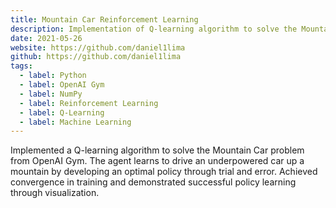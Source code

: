 ```yaml
---
title: Mountain Car Reinforcement Learning
description: Implementation of Q-learning algorithm to solve the Mountain Car problem in OpenAI Gym.
date: 2021-05-26
website: https://github.com/daniel1lima
github: https://github.com/daniel1lima
tags:
  - label: Python
  - label: OpenAI Gym
  - label: NumPy
  - label: Reinforcement Learning
  - label: Q-Learning
  - label: Machine Learning
---
```


Implemented a Q-learning algorithm to solve the Mountain Car problem from OpenAI Gym. The agent learns to drive an underpowered car up a mountain by developing an optimal policy through trial and error. Achieved convergence in training and demonstrated successful policy learning through visualization. 